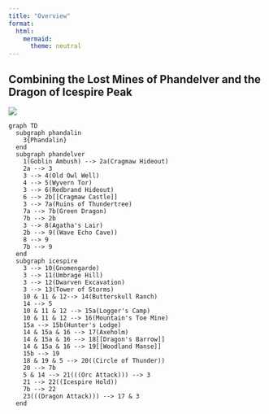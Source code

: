 ```yaml
---
title: "Overview"
format:
  html:
    mermaid:
      theme: neutral
---
```


## Combining the Lost Mines of Phandelver and the Dragon of Icespire Peak
![](sword-coast-merge-map-dm.webp)

```mermaid
graph TD
  subgraph phandalin
    3{Phandalin}
  end
  subgraph phandelver
    1(Goblin Ambush) --> 2a(Cragmaw Hideout)
    2a --> 3
    3 --> 4(Old Owl Well)
    4 --> 5(Wyvern Tor)
    3 --> 6(Redbrand Hideout)
    6 --> 2b[[Cragmaw Castle]]
    3 --> 7a(Ruins of Thundertree)
    7a --> 7b(Green Dragon)
    7b --> 2b
    3 --> 8(Agatha's Lair)
    2b --> 9((Wave Echo Cave))
    8 --> 9
    7b --> 9
  end
  subgraph icespire
    3 --> 10(Gnomengarde)
    3 --> 11(Umbrage Hill)
    3 --> 12(Dwarven Excavation)
    3 --> 13(Tower of Storms)
    10 & 11 & 12--> 14(Butterskull Ranch)
    14 --> 5
    10 & 11 & 12 --> 15a(Logger's Camp)
    10 & 11 & 12 --> 16(Mountain's Toe Mine)
    15a --> 15b(Hunter's Lodge)
    14 & 15a & 16 --> 17(Axeholm)
    14 & 15a & 16 --> 18[[Dragon's Barrow]]
    14 & 15a & 16 --> 19[[Woodland Manse]]
    15b --> 19
    18 & 19 & 5 --> 20((Circle of Thunder))
    20 --> 7b
    5 & 14 --> 21(((Orc Attack))) --> 3
    21 --> 22((Icespire Hold))
    7b --> 22
    23(((Dragon Attack))) --> 17 & 3
  end
```